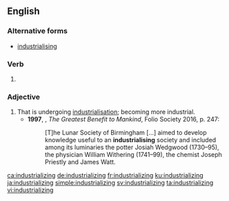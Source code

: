 ==English==
===Alternative forms===
*[[industrialising]] {{i|UK}}

===Verb===
{{head|en|present participle}}

# {{present participle of|industrialize|lang=en|nocat=1}}

===Adjective===
{{en-adj}}

# That is undergoing [[industrialisation]]; becoming more industrial.
#*'''1997''', {{w|Roy Porter}}, ''The Greatest Benefit to Mankind'', Folio Society 2016, p. 247:
#*:[T]he Lunar Society of Birmingham […] aimed to develop knowledge useful to an '''industrialising''' society and included among its luminaries the potter Josiah Wedgwood (1730–95), the physician William Withering (1741–99), the chemist Joseph Priestly and James Watt.

[[ca:industrializing]]
[[de:industrializing]]
[[fr:industrializing]]
[[ku:industrializing]]
[[ja:industrializing]]
[[simple:industrializing]]
[[sv:industrializing]]
[[ta:industrializing]]
[[vi:industrializing]]